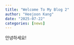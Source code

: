 ```yaml
---
title: "Welcome To My Blog 2"
author: "Heejoon Kang"
date: "2025-07-22"
categories: [news]
---
```


안녕하세요!